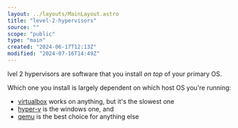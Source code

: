 ```yaml
---
layout: ../layouts/MainLayout.astro
title: "level-2-hypervisors"
source: ""
scope: "public"
type: "main"
created: "2024-06-17T12:13Z"
modified: "2024-07-16T14:49Z"
---
```


lvel 2 hypervisors are software that you install *on top* of your primary OS.

Which one you install is largely dependent on which host OS you're running:
- [virtualbox](virtualbox) works on anything, but it's the slowest one
- [hyper-v](hyper-v) is the windows one, and
- [qemu](qemu) is the best choice for anything else